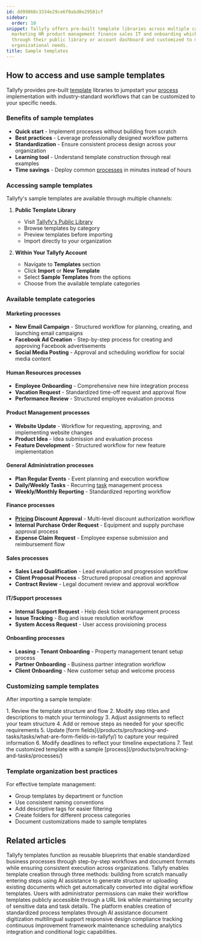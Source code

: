 ```yaml
---
id: dd99860c3334e29ce6f0abd8e29581cf
sidebar:
  order: 10
snippet: Tallyfy offers pre-built template libraries across multiple categories including
  marketing HR product management finance sales IT and onboarding which can be accessed
  through their public library or account dashboard and customized to match specific
  organizational needs.
title: Sample templates
---
```



## How to access and use sample templates

Tallyfy provides pre-built [template](/products/pro/documenting/templates/) libraries to jumpstart your [process](/products/pro/tracking-and-tasks/processes/) implementation with industry-standard workflows that can be customized to your specific needs.

### Benefits of sample templates
- **Quick start** - Implement processes without building from scratch
- **Best practices** - Leverage professionally designed workflow patterns
- **Standardization** - Ensure consistent process design across your organization
- **Learning tool** - Understand template construction through real examples
- **Time savings** - Deploy common [processes](/products/pro/tracking-and-tasks/processes/) in minutes instead of hours

### Accessing sample templates

Tallyfy's sample templates are available through multiple channels:

1. **Public Template Library**
   - Visit [Tallyfy's Public Library](https://go.tallyfy.com/public/library)
   - Browse templates by category
   - Preview templates before importing
   - Import directly to your organization

2. **Within Your Tallyfy Account**
   - Navigate to **Templates** section
   - Click **Import** or **New Template** 
   - Select **Sample Templates** from the options
   - Choose from the available template categories

### Available template categories

#### Marketing processes
- **New Email Campaign** - Structured workflow for planning, creating, and launching email campaigns
- **Facebook Ad Creation** - Step-by-step process for creating and approving Facebook advertisements
- **Social Media Posting** - Approval and scheduling workflow for social media content

#### Human Resources processes
- **Employee Onboarding** - Comprehensive new hire integration process
- **Vacation Request** - Standardized time-off request and approval flow
- **Performance Review** - Structured employee evaluation process

#### Product Management processes
- **Website Update** - Workflow for requesting, approving, and implementing website changes
- **Product Idea** - Idea submission and evaluation process
- **Feature Development** - Structured workflow for new feature implementation

#### General Administration processes
- **Plan Regular Events** - Event planning and execution workflow
- **Daily/Weekly Tasks** - Recurring [task](/products/pro/tracking-and-tasks/tasks/) management process
- **Weekly/Monthly Reporting** - Standardized reporting workflow

#### Finance processes
- **[Pricing](/products/pro/pricing/) Discount Approval** - Multi-level discount authorization workflow
- **Internal Purchase Order Request** - Equipment and supply purchase approval process
- **Expense Claim Request** - Employee expense submission and reimbursement flow

#### Sales processes
- **Sales Lead Qualification** - Lead evaluation and progression workflow
- **Client Proposal Process** - Structured proposal creation and approval
- **Contract Review** - Legal document review and approval workflow

#### IT/Support processes
- **Internal Support Request** - Help desk ticket management process
- **Issue Tracking** - Bug and issue resolution workflow
- **System Access Request** - User access provisioning process

#### Onboarding processes
- **Leasing - Tenant Onboarding** - Property management tenant setup process
- **Partner Onboarding** - Business partner integration workflow
- **Client Onboarding** - New customer setup and welcome process

### Customizing sample templates

After importing a sample template:

<Steps>
1. Review the template structure and flow
2. Modify step titles and descriptions to match your terminology
3. Adjust assignments to reflect your team structure
4. Add or remove steps as needed for your specific requirements
5. Update [form fields](/products/pro/tracking-and-tasks/tasks/what-are-form-fields-in-tallyfy/) to capture your required information
6. Modify deadlines to reflect your timeline expectations
7. Test the customized template with a sample [process](/products/pro/tracking-and-tasks/processes/)
</Steps>

### Template organization best practices

For effective template management:
- Group templates by department or function
- Use consistent naming conventions
- Add descriptive tags for easier filtering
- Create folders for different process categories
- Document customizations made to sample templates


## Related articles
<CardGrid>
<LinkTitleCard header="<b>Documenting > Templates</b>" href="/products/pro/documenting/templates/" > Tallyfy templates function as reusable blueprints that enable standardized business processes through step-by-step workflows and document formats while ensuring consistent execution across organizations. </LinkTitleCard>
<LinkTitleCard header="<b>Templates > Create a template</b>" href="/products/pro/documenting/templates/create-template/" > Tallyfy enables template creation through three methods: building from scratch manually entering steps using AI assistance to generate structure or uploading existing documents which get automatically converted into digital workflow templates. </LinkTitleCard>
<LinkTitleCard header="<b>Templates > Publish a template</b>" href="/products/pro/documenting/templates/how-to-make-my-tallyfy-template-public/" > Users with administrator permissions can make their workflow templates publicly accessible through a URL link while maintaining security of sensitive data and task details. </LinkTitleCard>
<LinkTitleCard header="<b>Features > Explain it once</b>" href="/products/pro/tutorials/features/explain-it-once/" > The platform enables creation of standardized process templates through AI assistance document digitization multilingual support responsive design compliance tracking continuous improvement framework maintenance scheduling analytics integration and conditional logic capabilities. </LinkTitleCard>
</CardGrid>